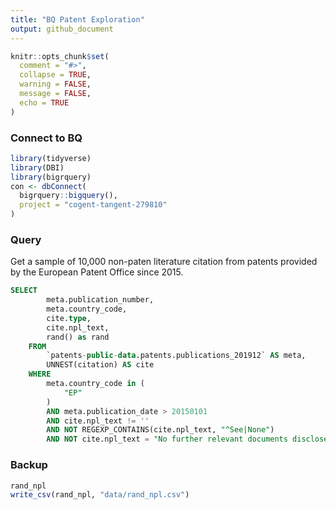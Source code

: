 ```yaml
---
title: "BQ Patent Exploration"
output: github_document
---
```


```r
knitr::opts_chunk$set(
  comment = "#>",
  collapse = TRUE,
  warning = FALSE,
  message = FALSE,
  echo = TRUE
)
```

### Connect to BQ
```r
library(tidyverse)
library(DBI)
library(bigrquery)
con <- dbConnect(
  bigrquery::bigquery(),
  project = "cogent-tangent-279810"
)
```

### Query

Get a sample of 10,000 non-paten literature citation from patents provided by the European Patent Office since 2015.

```sql
SELECT
        meta.publication_number,
        meta.country_code,
        cite.type,
        cite.npl_text,
        rand() as rand
    FROM
        `patents-public-data.patents.publications_201912` AS meta,
        UNNEST(citation) AS cite 
    WHERE
        meta.country_code in (
            "EP"
        )  
        AND meta.publication_date > 20150101  
        AND cite.npl_text != '' 
        AND NOT REGEXP_CONTAINS(cite.npl_text, "^See|None") 
        AND NOT cite.npl_text = "No further relevant documents disclosed" LIMIT 10000
```

### Backup

```r
rand_npl
write_csv(rand_npl, "data/rand_npl.csv")
```